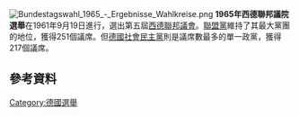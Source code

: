 [[File:Bundestagswahl_1965_-_Ergebnisse_Wahlkreise.png|thumb]]
'''1965年西德聯邦議院選舉'''在1961年9月19日進行，選出第五屆[[德國聯邦議院|西德聯邦議會]]。[[聯盟黨_(德國)|聯盟黨]]維持了其最大黨團的地位，獲得251個議席。但[[德國社會民主黨|德國社會民主黨]]則是議席數最多的單一政黨，獲得217個議席。
==參考資料==
{{reflist}}
{{German elections}}
[[Category:德國選舉|Category:德國選舉]]